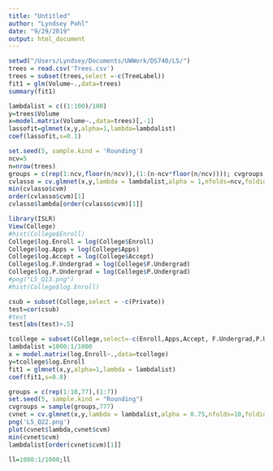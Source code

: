 ```yaml
---
title: "Untitled"
author: "Lyndsey Pohl"
date: "9/29/2019"
output: html_document
---
```



```r
setwd("/Users/Lyndsey/Documents/UWWork/DS740/L5/")
trees = read.csv('Trees.csv')
trees = subset(trees,select =-c(TreeLabel))
fit1 = glm(Volume~.,data=trees)
summary(fit1)


```
```r
lambdalist = c((1:100)/100)
y=trees$Volume
x=model.matrix(Volume~.,data=trees)[,-1]
lassofit=glmnet(x,y,alpha=1,lambda=lambdalist)
coef(lassofit,s=0.1)
```
```r
set.seed(5, sample.kind = 'Rounding')
ncv=5
n=nrow(trees)
groups = c(rep(1:ncv,floor(n/ncv)),(1:(n-ncv*floor(n/ncv)))); cvgroups = sample(groups,n)
cvlasso = cv.glmnet(x,y,lambda = lambdalist,alpha = 1,nfolds=ncv,foldid = cvgroups)
min(cvlasso$cvm)
order(cvlasso$cvm)[1]
cvlasso$lambda[order(cvlasso$cvm)[1]]

```
```r
library(ISLR)
View(College)
#hist(College$Enroll)
College$log.Enroll = log(College$Enroll)
College$log.Apps = log(College$Apps)
College$log.Accept = log(College$Accept)
College$log.F.Undergrad = log(College$F.Undergrad)
College$log.P.Undergrad = log(College$P.Undergrad)
#png("L5_Q13.png")
#hist(College$log.Enroll)

```
```r
csub = subset(College,select = -c(Private))
test=cor(csub)
#test
test[abs(test)>.5]

```
```r
tcollege = subset(College,select=-c(Enroll,Apps,Accept, F.Undergrad,P.Undergrad))
lambdalist =1000:1/1000
x = model.matrix(log.Enroll~.,data=tcollege)
y=tcollege$log.Enroll
fit1 = glmnet(x,y,alpha=1,lambda = lambdalist)
coef(fit1,s=0.8)
```
```r
groups = c(rep(1:10,77),(1:7))
set.seed(5, sample.kind = "Rounding")
cvgroups = sample(groups,777)
cvnet = cv.glmnet(x,y,lambda = lambdalist,alpha = 0.75,nfolds=10,foldid = cvgroups)
png('L5_Q22.png')
plot(cvnet$lambda,cvnet$cvm)
min(cvnet$cvm)
lambdalist[order(cvnet$cvm)[1]]
```
```r
ll=1000:1/1000;ll
```
